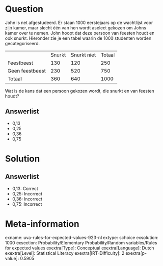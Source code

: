 Question
========

John is net afgestudeerd. Er staan 1000 eerstejaars op de wachtlijst
voor zijn kamer, maar slecht één van hen wordt aselect gekozen om Johns
kamer over te nemen. John hoopt dat deze persoon van feesten houdt en
ook snurkt. Hieronder zie je een tabel waarin de 1000 studenten worden
gecategoriseerd.

  ----------------- -------- ------------- --------
                    Snurkt   Snurkt niet   Totaal
  Feestbeest        130      120           250
  Geen feestbeest   230      520           750
  Totaal            360      640           1000
  ----------------- -------- ------------- --------

Wat is de kans dat een persoon gekozen wordt, die snurkt en van feesten
houdt?

Answerlist
----------

* 0,13
* 0,25
* 0,36
* 0,75

Solution
========

Answerlist
----------

* 0,13: Correct
* 0,25: Incorrect
* 0,36: Incorrect
* 0,75: Incorrect

Meta-information
================
exname: uva-rules-for-expected-values-923-nl
extype: schoice
exsolution: 1000
exsection: Probability/Elementary Probability/Random variables/Rules for expected values
exextra[Type]: Conceptual
exextra[Language]: Dutch
exextra[Level]: Statistical Literacy
exextra[IRT-Difficulty]: 2
exextra[p-value]: 0.5905
